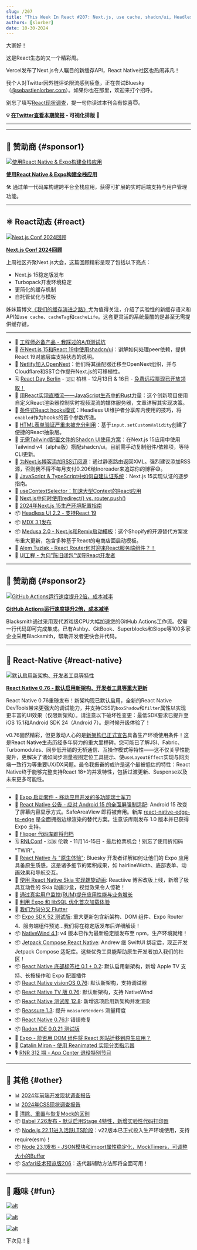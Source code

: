 ```yaml
---
slug: /207
title: "This Week In React #207: Next.js, use cache, shadcn/ui, Headless UI, RN 0.76, New Architecture, NativeWind, Expo 52, Edge-to-Edge, RNTL, Reassure, Bottom Tabs, Flutter, Node.js..."
authors: [slorber]
date: 10-30-2024
---
```


大家好！

这是React生态的又一个精彩周。

Vercel发布了Next.js令人瞩目的新缓存API，React Native社区也热闹非凡！

我个人对Twitter因外链评论限流感到疲惫，正在尝试Bluesky（[@sebastienlorber.com](https://bsky.app/profile/sebastienlorber.com)）。如果你也在那里，欢迎来打个招呼。

别忘了填写[React现状调查](https://survey.devographics.com/en-US/survey/state-of-react/2024?source=this_week_in_react)，提一句你读过本刊会有惊喜😇。

<!-- truncate -->

**💡 [在Twitter查看本期简报](https://slo.im/thread) - 可视化排版 🎨**

---


<Support />

---

## 💸 赞助商 {#sponsor1}

[![使用React Native & Expo构建全栈应用](/emails/issues/207/clerk.jpg)](https://go.clerk.com/5INu2lf)

**[使用React Native & Expo构建全栈应用](https://go.clerk.com/5INu2lf)**

🛠️ 通过单一代码库构建跨平台全栈应用，获得可扩展的实时后端支持与用户管理功能。

---

## ⚛️ React动态 {#react}

[![Next.js Conf 2024回顾](/emails/issues/207/nextjsconf.jpg)](https://vercel.com/blog/recap-next-js-conf-2024)

[**Next.js Conf 2024回顾**](https://vercel.com/blog/recap-next-js-conf-2024)

上周社区齐聚Next.js大会，这篇回顾精彩呈现了包括以下亮点：

- Next.js 15稳定版发布
- Turbopack开发环境稳定
- 更简化的缓存机制
- 自托管优化与模板

姊妹篇博文[《我们的缓存演进之路》](https://nextjs.org/blog/our-journey-with-caching)尤为值得关注，介绍了实验性的新缓存语义和API如`use cache`、`cacheTag`和`cacheLife`。这套更灵活的系统最酷的是甚至无需提供缓存键。

---

- 💸 [工程师必备产品 - 我踩过的A/B测试坑](https://dub.sh/twir-oct30)
- 📖 [在Next.js 15和React 19中使用shadcn/ui](https://ui.shadcn.com/docs/react-19)：讲解如何处理peer依赖，提供React 19对底层库支持状态的说明。
- 📣 [Netlify加入OpenNext](https://www.netlify.com/blog/netlify-joins-opennext/)：他们将其适配器迁移至OpenNext组织，并与Cloudflare和SST合作提升Next.js的可移植性。
- 🗓️ [React Day Berlin](https://reactday.berlin/?utm_source=Newsletter&utm_medium=thisweekinreact) - 🇩🇪 柏林 - 12月13日 & 16日 - [免费远程票现已开放领取！](https://gitnation.com/badges/react-day-berlin-2024/sara_vieira?from=This+Week+In+React)
- 📜 [用React实现直播流——JavaScript生态中的Rust力量](https://blog.swmansion.com/live-streaming-with-react-more-rust-in-the-javascript-ecosystem-f83a0371e16c)：这个创新项目使用自定义React渲染器控制实时视频混流的媒体服务器，文章详解其实现决策。
- 📜 [条件式React hooks模式](https://robinmalfait.com/blog/conditional-react-hooks-pattern)：Headless UI维护者分享库内使用的技巧，将`enabled`作为hooks的首个参数传递。
- 📜 [HTML表单验证严重未被充分利用](https://expressionstatement.com/html-form-validation-is-heavily-underused)：基于`input.setCustomValidity`创建了便捷的React抽象层。
- 📜 [无需Tailwind配置文件的Shadcn UI使用方案](https://www.luisball.com/blog/shadcn-ui-with-tailwind-v4)：在Next.js 15应用中使用Tailwind v4（alpha版）搭配shadcn/ui。目前需手动复制组件/依赖项，等待CLI更新。
- 📜 [为Next.js博客添加RSS订阅源](https://didoesdigital.com/blog/nextjs-blog-09-rss/)：通过静态路由返回XML。强烈建议添加RSS源，否则我不得不每月支付0.20€给Inoreader来追踪你的博客😅。
- 📜 [JavaScript & TypeScript中如何自建认证系统](https://www.robinwieruch.de/how-to-roll-your-own-auth/)：Next.js 15实现认证的逐步指南。
- 📜 [useContextSelector：加速大型Context的React应用](https://marmelab.com/blog/2024/10/16/usecontextselector-a-faster-usecontext-for-react.html)
- 📜 [Next.js中何时使用redirect() vs. router.push()](https://darios.blog/posts/redirect-vs-router-push-in-nextjs)
- 📜 [2024年Next.js 15生产环境配置指南](https://janhesters.com/blog/how-to-set-up-nextjs-15-for-production-in-2024)
- 📦 [Headless UI 2.2 - 支持React 19](https://github.com/tailwindlabs/headlessui/releases/tag/%40headlessui%2Freact%40v2.2.0)
- 📦 [MDX 3.1发布](https://github.com/mdx-js/mdx/releases/tag/3.1.0)
- 📦 [Medusa 2.0 - Next.js和Remix启动模板](https://medusajs.com/starters/)：这个Shopify的开源替代方案发布重大更新，包含多种基于React的电商店面启动模板。
- 🎥 [Alem Tuzlak - React Router何时迎来React服务端组件？！](https://www.youtube.com/watch?v=JF9eS2bOAsM)
- 🎥 [UI工程 - 为何"陈旧闭包"误导React开发者](https://www.youtube.com/watch?v=7yw_D3h4xSo)

<SubscribeFormEmbed placement="middle" />

---

## 💸 赞助商 {#sponsor2}

[![GitHub Actions运行速度提升2倍，成本减半](/emails/issues/207/github.jpg)](https://blacksmith.sh/?utm_source=thisweekinreact&utm_medium=classified&utm_campaign=oct-30&utm_term=react)

**[GitHub Actions运行速度提升2倍，成本减半](https://blacksmith.sh/?utm_source=thisweekinreact&utm_medium=classified&utm_campaign=oct-30&utm_term=react)**

Blacksmith通过采用现代游戏级CPU大幅加速您的GitHub Actions工作流。仅需一行代码即可完成集成。已有Ashby、GitBook、Superblocks和Slope等100多家企业采用Blacksmith，帮助开发者更快合并代码。

---

## 📱 React-Native {#react-native}

[![默认启用新架构、开发者工具等特性](/emails/issues/207/newarch.jpg)](https://reactnative.dev/blog/2024/10/23/release-0.76-new-architecture)

[**React Native 0.76 - 默认启用新架构、开发者工具等重大更新**](https://reactnative.dev/blog/2024/10/23/release-0.76-new-architecture)

React Native 0.76重磅发布！新架构现已默认启用，全新的React Native DevTools带来更强大的调试能力，并支持CSS的`boxShadow`和`filter`属性以实现更丰富的UI效果（仅限新架构）。请注意以下破坏性变更：最低SDK要求已提升至iOS 15.1和Android SDK 24（Android 7）。是时候升级体验了！

v0.76固然精彩，但更激动人心的是[新架构已正式宣告](https://reactnative.dev/blog/2024/10/23/the-new-architecture-is-here)具备生产环境使用条件！这是React Native生态历经多年努力的重大里程碑。您可能已了解JSI、Fabric、Turbomodules、同步低开销的无桥通信、互操作模式等特性——这不仅关乎性能提升，更解决了诸如同步测量视图定位工具提示、使`useLayoutEffect`实现与网页端一致行为等重要UX/DX问题。最令我振奋的或许是这个最被低估的特性：React Native终于能够完整支持React 18+的并发特性，包括过渡更新、Suspense以及未来更多可能性。

---

- 💸 [Expo 启动套件 - 移动应用开发的多功能瑞士军刀](https://expostarter.com?utm_source=this-week-in-react&utm_medium=newsletter&utm_campaign=this-week-in-react-10-30-2024)
- 📣 [React Native 公告 - 应对 Android 15 的全面屏强制适配](https://github.com/react-native-community/discussions-and-proposals/discussions/827): Android 15 改变了屏幕内容显示方式。SafeAreaView 即将被弃用。新库 [react-native-edge-to-edge](https://github.com/zoontek/react-native-edge-to-edge) 是全面拥抱边缘渲染的替代方案。注意该库刚发布 1.0 版本并已获得 Expo 支持。
- 📣 [Flipper 代码库即将归档](https://fbflipper.com/blog/2024/10/24/changes-to-oss-flipper/)
- 🗓️ [RNLConf](https://www.reactnativelondon.co.uk/?utm_source=thisweekinreact) - 🇬🇧 伦敦 - 11月14-15日 - 最后抢票机会！别忘了使用折扣码 "TWIR"。
- 📜 [React Native 与 "原生体验"](https://mozzius.dev/post/3l777nhz4h32w): Bluesky 开发者详解如何让他们的 Expo 应用具备原生质感。这是诸多细节的累积成果，如 hairlineWidth、底部表单、动画效果和导航交互。
- 📜 [使用 React Native Skia 实现螺旋动画](https://reactiive.io/articles/animated-spiral): Reactiive 博客改版上线，新增了极具互动性的 Skia 动画沙盒，视觉效果令人惊艳！
- 📜 [通过真实用户监控(RUM)提升应用性能与业务增长](https://www.callstack.com/blog/enhance-app-performance-and-business-with-real-user-monitoring-rum)
- 📜 [利用 Expo 和 libSQL 优化首次加载体验](https://www.expostarter.com/blog/expo-libsql-improve-app-performance)
- 📜 [我们为何分叉 Flutter](https://flutterfoundation.dev/blog/posts/we-are-forking-flutter-this-is-why/)
- 📦 [Expo SDK 52 测试版](https://expo.dev/changelog/2024/10-24-sdk-52-beta): 重大更新包含新架构、DOM 组件、Expo Router 4、服务端组件预览...我们将在稳定版发布后详细解读！
- 📦 [NativeWind 4.1](https://www.nativewind.dev/v4-1-announcement): v4 版本已作为最新稳定版发布至 npm，生产环境就绪！
- 📦 [Jetpack Compose React Native](https://github.com/andrew-levy/jetpack-compose-react-native/): Andrew 继 SwiftUI 绑定后，现正开发 Jetpack Compose 适配库。这些优秀工具能帮助原生开发者加入我们的社区！
- 📦 [React Native 底部标签栏 0.1 + 0.2](https://github.com/okwasniewski/react-native-bottom-tabs/releases): 默认启用新架构，新增 Apple TV 支持、长按操作和 Expo 配置插件
- 📦 [React Native visionOS 0.76](https://github.com/callstack/react-native-visionos/releases/tag/v0.76.0-visionos): 默认新架构，支持调试器
- 📦 [React Native TV 版 0.76](https://github.com/react-native-tvos/react-native-tvos/releases/tag/v0.76.0-0): 默认新架构，支持 NativeWind
- 📦 [React Native 测试库 12.8](https://github.com/callstack/react-native-testing-library/releases/tag/v12.8.0): 新增选项启用新架构并发渲染
- 📦 [Reassure 1.3](https://github.com/callstack/reassure/releases/tag/reassure%401.3.0): 提升 `measureRenders` 测量精度
- 📦 [React Native 0.76.1](https://github.com/facebook/react-native/releases/tag/v0.76.1): 错误修复
- 📦 [Radon IDE 0.0.21 测试版](https://github.com/software-mansion/radon-ide/releases/tag/v0.0.21-beta)
- 🎥 [Expo - 能否用 DOM 组件将 React 网站迁移到原生应用？](https://www.youtube.com/watch?v=lLlu4fPMXes)
- 🎥 [Catalin Miron - 使用 Reanimated 实现分页指示器](https://www.youtube.com/watch?v=m8ATJwrAif0)
- 🎙️ [RNR 312 期 - App Center 退役特别节目](https://reactnativeradio.com/episodes/rnr-312-app-centers-retirement)

---

## 🔀 其他 {#other}

- 📊 [2024年前端开发现状调查报告](https://tsh.io/state-of-frontend/)
- 📊 [2024年CSS现状调查报告](https://2024.stateofcss.com/en-US)
- 📜 [清除、重置与恢复Mock的区别](https://www.epicweb.dev/the-difference-between-clearing-resetting-and-restoring-mocks)
- 📦 [Babel 7.26发布 - 默认启用Stage 4特性，新增实验性代码打印器](https://babeljs.io/blog/2024/10/25/7.26.0)
- 📦 [Node.js 22.11进入活跃LTS阶段](https://nodejs.org/en/blog/release/v22.11.0)：v22版本已正式投入生产环境使用，支持require(esm)！
- 📦 [Node 23.1发布 - JSON模块和import属性稳定化，MockTimers，可调整大小的Buffer](https://nodejs.org/en/blog/release/v23.1.0)
- 📦 [Safari技术预览版206](https://webkit.org/blog/16186/release-notes-for-safari-technology-preview-206/)：迭代器辅助方法即将全面可用！

---

## 🤭 趣味 {#fun}

[![alt](/emails/issues/207/meme.jpg)](https://x.com/t3dotgg/status/1849572068297408568)

[![alt](/emails/issues/207/meme2.jpg)](https://x.com/o_kwasniewski/status/1850966131361649120)

[![alt](/emails/issues/207/meme3.jpg)](https://x.com/cortinico/status/1849278806718128379)

下次见！👋